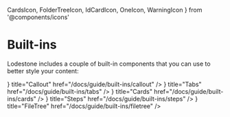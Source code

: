   CardsIcon,
  FolderTreeIcon,
  IdCardIcon,
  OneIcon,
  WarningIcon
} from '@components/icons'

# Built-ins

Lodestone includes a couple of built-in components that you can use to better style
your content:

<Cards>
  <Card
    icon={<WarningIcon />}
    title="Callout"
    href="/docs/guide/built-ins/callout"
  />
  <Card icon={<CardsIcon />} title="Tabs" href="/docs/guide/built-ins/tabs" />
  <Card
    icon={<IdCardIcon />}
    title="Cards"
    href="/docs/guide/built-ins/cards"
  />
  <Card icon={<OneIcon />} title="Steps" href="/docs/guide/built-ins/steps" />
  <Card
    icon={<FolderTreeIcon className="h-5 w-5" />}
    title="FileTree"
    href="/docs/guide/built-ins/filetree"
  />
</Cards>
